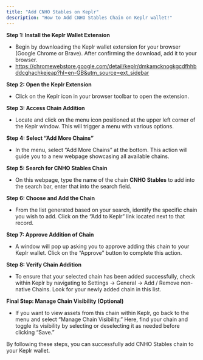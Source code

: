 ```yaml
---
title: "Add CNHO Stables on Keplr"
description: "How to Add CNHO Stables Chain on Keplr wallet!"
---
```


**Step 1: Install the Keplr Wallet Extension**

- Begin by downloading the Keplr wallet extension for your browser (Google Chrome or Brave). After confirming the download, add it to your browser.
- [<u>https://chromewebstore.google.com/detail/keplr/dmkamcknogkgcdfhhbddcghachkejeap?hl=en-GB&utm_source=ext_sidebar</u>](https://chromewebstore.google.com/detail/keplr/dmkamcknogkgcdfhhbddcghachkejeap?hl=en-GB&utm_source=ext_sidebar)

**Step 2: Open the Keplr Extension**

- Click on the Keplr icon in your browser toolbar to open the extension.

**Step 3: Access Chain Addition**

- Locate and click on the menu icon positioned at the upper left corner of the Keplr window. This will trigger a menu with various options.

**Step 4: Select “Add More Chains”**

- In the menu, select “Add More Chains” at the bottom. This action will guide you to a new webpage showcasing all available chains.

**Step 5: Search for CNHO Stables Chain**

- On this webpage, type the name of the chain **CNHO Stables** to add into the search bar, enter that into the search field.

**Step 6: Choose and Add the Chain**

- From the list generated based on your search, identify the specific chain you wish to add. Click on the “Add to Keplr” link located next to that record.

**Step 7: Approve Addition of Chain**

- A window will pop up asking you to approve adding this chain to your Keplr wallet. Click on the “Approve” button to complete this action.

**Step 8: Verify Chain Addition**

- To ensure that your selected chain has been added successfully, check within Keplr by navigating to Settings -\> General -\> Add / Remove non-native Chains. Look for your newly added chain in this list.

**Final Step: Manage Chain Visibility (Optional)**

- If you want to view assets from this chain within Keplr, go back to the menu and select “Manage Chain Visibility.” Here, find your chain and toggle its visibility by selecting or deselecting it as needed before clicking “Save.”

By following these steps, you can successfully add CNHO Stables chain to your Keplr wallet.